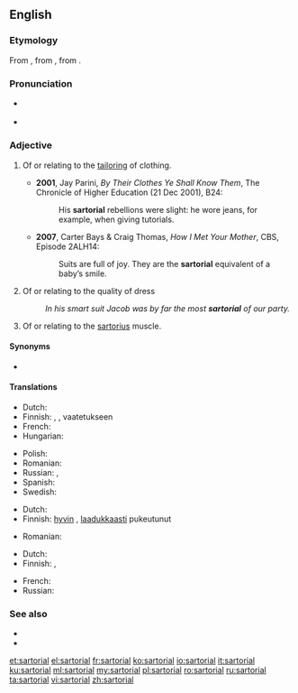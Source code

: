 ==English==
{{was wotd|2009|November|30}}

===Etymology===
From {{etyl|NL.|en}} {{m|la|sartorius||pertaining to a tailor}}, from {{etyl|LL.|en}} {{m|la|sartor||tailor}}, from {{etyl|la|en}} {{m|la|sarcire||to patch, mend}}.

===Pronunciation===
* {{a|UK}} {{IPA|/sɑːˈtɔː.ɹi.əl/|lang=en}}
* {{a|US}} {{IPA|/sɑɹˈtɔɹ.i.əl/|lang=en}}

===Adjective===
{{en-adj|more}}

# {{label|en|not comparable}} Of or relating to the [[tailor]]ing of clothing.
#* '''2001''', Jay Parini, ''By Their Clothes Ye Shall Know Them'', The Chronicle of Higher Education (21 Dec 2001), B24:
#*: His '''sartorial''' rebellions were slight: he wore jeans, for example, when giving tutorials.
#* '''2007''', Carter Bays & Craig Thomas, ''How I Met Your Mother'', CBS, Episode 2ALH14:
#*: Suits are full of joy. They are the '''sartorial''' equivalent of a baby’s smile.
# {{senseid|en|quality of dress}} Of or relating to the quality of dress
#: ''In his smart suit Jacob was by far the most '''sartorial''' of our party.''
# {{label|en|anatomy}} Of or relating to the [[sartorius]] muscle.

====Synonyms====
* {{sense|pertaining to clothing}} {{l|en|vestiary}}

====Translations====
{{trans-top|of or relating to tailoring or clothing}}
* Dutch: {{t+|nl|kleermakers|alt=kleermakers-}}
* Finnish: {{t+|fi|pukeutuminen|alt=pukeutumis-}}, {{t+|fi|vaatetus|alt=vaatetukseen}} {{t+|fi|liittyvä}}, vaatetukseen {{t|fi|kohdistuva}}
* French: {{t+|fr|vestimentaire}}
* Hungarian: {{t|hu|szabászati}}
{{trans-mid}}
* Polish: {{t+|pl|krawiecki}}
* Romanian: {{t+|ro|vestimentar}}
* Russian: {{t+|ru|портно́вский}}, {{t+|ru|портня́жный}}
* Spanish: {{t|es|sartorial}}
* Swedish: {{t|sv|skräddare|alt=skräddar-}}
{{trans-bottom}}

{{trans-top|of or relating to quality of dress}}
* Dutch: {{t+|nl|vestimentaire}}
* Finnish: [[hyvin#Finnish|hyvin]] {{t+|fi|pukeutunut}}, [[laadukkaasti#Finnish|laadukkaasti]] pukeutunut
{{trans-mid}}
* Romanian: {{t+|ro|vestimentar}}
{{trans-bottom}}

{{trans-top|anatomy: of sartorius}}
* Dutch: {{t|nl|kleermakerspier|alt=betreffende de kleermakerspier}}
* Finnish: {{t|fi|räätälinlihas|alt=räätälinlihas-}}, {{t|fi|räätälinlihas|alt=räätälinlihakseen}} {{t+|fi|liittyvä}}
{{trans-mid}}
* French: {{t|fr|muscle couturier|alt=concernant le muscle couturier}}
* Russian: {{t+|ru|портня́жный}}
{{trans-bottom}}

===See also===
* {{l|en|sartorialism}}
* {{l|en|sartorialist}}

[[et:sartorial]]
[[el:sartorial]]
[[fr:sartorial]]
[[ko:sartorial]]
[[io:sartorial]]
[[it:sartorial]]
[[ku:sartorial]]
[[ml:sartorial]]
[[my:sartorial]]
[[pl:sartorial]]
[[ro:sartorial]]
[[ru:sartorial]]
[[ta:sartorial]]
[[vi:sartorial]]
[[zh:sartorial]]